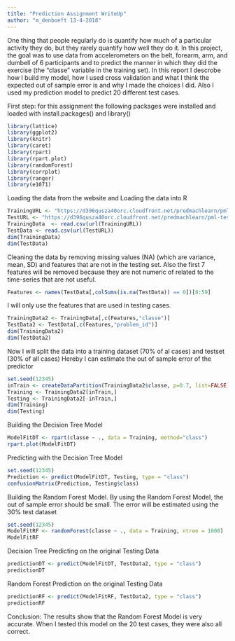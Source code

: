 ```yaml
---
title: "Prediction Assignment WriteUp"
author: "m_denboeft 13-4-2018"
---
```


One thing that people regularly do is quantify how much of a particular activity they do, but they rarely quantify how well they do it. In this project, the goal was to use data from accelerometers on the belt, forearm, arm, and dumbell of 6 participants and to predict the manner in which they did the exercise (the "classe" variable in the training set). 
In this report I  descrobe how I build my model, how I used cross validation and what I think the expected out of sample error is and why I made the choices I did. Also I used my prediction model to predict 20 different test cases. 

First step: for this assignment the following packages were installed and loaded with install.packages() and library()
```r
library(lattice)
library(ggplot2)
library(knitr)
library(caret)
library(rpart)
library(rpart.plot)
library(randomForest)
library(corrplot)
library(ranger)
library(e1071)
```

Loading the data from the website and Loading the data into R
```r
TrainingURL <- "https://d396qusza40orc.cloudfront.net/predmachlearn/pml-training.csv"
TestURL <- "https://d396qusza40orc.cloudfront.net/predmachlearn/pml-testing.csv"
TrainingData  <- read.csv(url(TrainingURL))
TestData <- read.csv(url(TestURL))
dim(TrainingData)
dim(TestData)
```

Cleaning the data by removing missing values (NA) (which are variance, mean, SD) and features that are not in the testing set. Also the first 7 features will be removed because they are not numeric of related to the time-series that are not useful. 
```r
Features <- names(TestData[,colSums(is.na(TestData)) == 0])[8:59]
```

I will only use the features that are used in testing cases.
```r
TrainingData2 <- TrainingData[,c(Features,"classe")]
TestData2 <- TestData[,c(Features,"problem_id")]
dim(TrainingData2)
dim(TestData2)
```

Now I will split the data into a training dataset (70% of al cases) and testset (30% of all cases)
Hereby I can estimate the out of sample error of the predictor
```r
set.seed(12345)
inTrain <- createDataPartition(TrainingData2$classe, p=0.7, list=FALSE)
Training <- TrainingData2[inTrain,]
Testing <- TrainingData2[-inTrain,]
dim(Training)
dim(Testing)
```

Building the Decision Tree Model
```r
ModelFitDT <- rpart(classe ~ ., data = Training, method="class")
rpart.plot(ModelFitDT)
```

Predicting with the Decision Tree Model
```r
set.seed(12345)
Prediction <- predict(ModelFitDT, Testing, type = "class")
confusionMatrix(Prediction, Testing$class)
```

Building the Random Forest Model. By using the Random Forest Model, the out of sample error should be small. The error will be estimated using the 30% test dataset
```r
set.seed(12345)
ModelFitRF <- randomForest(classe ~ ., data = Training, ntree = 1000)
ModelFitRF
```

Decision Tree Predicting on the original Testing Data
```r
predictionDT <- predict(ModelFitDT, TestData2, type = "class")
predictionDT
```

Random Forest Prediction on the original Testing Data
```r
predictionRF <- predict(ModelFitRF, TestData2, type = "class")
predictionRF
```

Conclusion: The results show that the Random Forest Model is very accurate. When I tested this model on the 20 test cases, they were also all correct. 

